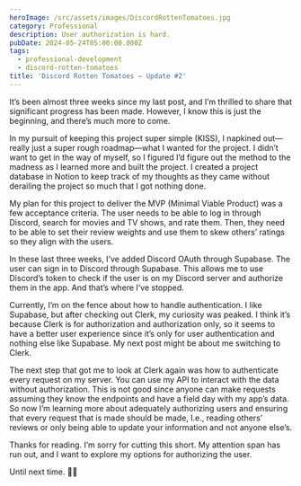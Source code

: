 ```yaml
---
heroImage: /src/assets/images/DiscordRottenTomatoes.jpg
category: Professional
description: User authorization is hard.
pubDate: 2024-05-24T05:00:00.000Z
tags:
  - professional-development
  - discord-rotten-tomatoes
title: 'Discord Rotten Tomatoes — Update #2'
---
```


It’s been almost three weeks since my last post, and I’m thrilled to share that significant progress has been made. However, I know this is just the beginning, and there’s much more to come.

In my pursuit of keeping this project super simple (KISS), I napkined out—really just a super rough roadmap—what I wanted for the project. I didn’t want to get in the way of myself, so I figured I’d figure out the method to the madness as I learned more and built the project. I created a project database in Notion to keep track of my thoughts as they came without derailing the project so much that I got nothing done.

My plan for this project to deliver the MVP (Minimal Viable Product) was a few acceptance criteria. The user needs to be able to log in through Discord, search for movies and TV shows, and rate them. Then, they need to be able to set their review weights and use them to skew others’ ratings so they align with the users.

In these last three weeks, I’ve added Discord OAuth through Supabase. The user can sign in to Discord through Supabase. This allows me to use Discord’s token to check if the user is on my Discord server and authorize them in the app. And that’s where I’ve stopped.

Currently, I’m on the fence about how to handle authentication. I like Supabase, but after checking out Clerk, my curiosity was peaked. I think it’s because Clerk is for authorization and authorization only, so it seems to have a better user experience since it’s only for user authentication and nothing else like Supabase. My next post might be about me switching to Clerk.

The next step that got me to look at Clerk again was how to authenticate every request on my server. You can use my API to interact with the data without authorization. This is not good since anyone can make requests assuming they know the endpoints and have a field day with my app’s data. So now I’m learning more about adequately authorizing users and ensuring that every request that is made should be made, I.e., reading others’ reviews or only being able to update your information and not anyone else’s.

Thanks for reading. I’m sorry for cutting this short. My attention span has run out, and I want to explore my options for authorizing the user.

Until next time. ✌🏾
